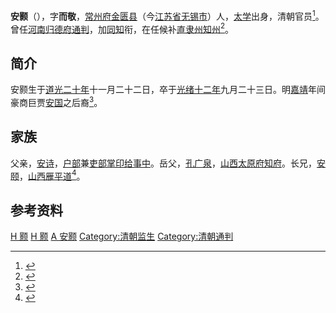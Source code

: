 '''安颢'''（{{bd|1840年|2月3日|1886年|10月20日|catIdx=A安}}），字'''而敬'''，[[常州府|常州府]][[金匮县|金匮县]]（今[[江苏省|江苏省]][[无锡市|无锡市]]）人，[[太学|太学]]出身，清朝官员<ref>{{cite book|title= 《中国近現代人物名號大辭典》|page= 189|author= 陳玉堂|year= 1993|publisher= [[浙江古籍出版社|浙江古籍出版社]]|volume= 1}}</ref>。曾任[[河南|河南]][[归德府|归德府]][[通判|通判]]，加[[同知|同知]]衔，在任候补[[直隶州|直隶州]][[知州|知州]]<ref>{{cite book|title= 《太原府志集全》|page= 443|author= 太原市地方志编篡委员会|year= 2005|publisher= [[山西人民出版社|山西人民出版社]]}}</ref>。

==简介==
安颢生于[[道光二十年|道光二十年]]十一月二十二日，卒于[[光緒十二年|光绪十二年]]九月二十三日。明[[嘉靖|嘉靖]]年间豪商巨贾[[安国_(明朝收藏家)|安国]]之后裔<ref name = "jsahs" >{{cite book|title= 《膠山安黃氏宗譜》|year= 民国十一年（1922年）|author1= 安榮光|author2= 安宗愈}}</ref>。

==家族==
父亲，[[安诗|安诗]]，[[户部|户部]]兼[[吏部|吏部]][[掌印給事中|掌印给事中]]。岳父，[[孔廣泉|孔广泉]]，[[山西|山西]][[太原府|太原府]][[知府|知府]]。长兄，[[安颐|安颐]]，[[山西|山西]][[雁平道|雁平道]]<ref>{{cite book|title= 《村社传统与明清士绅: 山西泽州乡土社会的制度变迁》|page= 331|author= 杜正贞|year= 2007|publisher= [[上海辞书出版社|上海辞书出版社]]}}</ref>。

==参考资料==
<references/>

[[Category:无锡安氏|H 颢]]
[[Category:安姓|H 颢]]
[[Category:无锡人|A 安颢]]
[[Category:清朝监生|Category:清朝监生]]
[[Category:清朝通判|Category:清朝通判]]